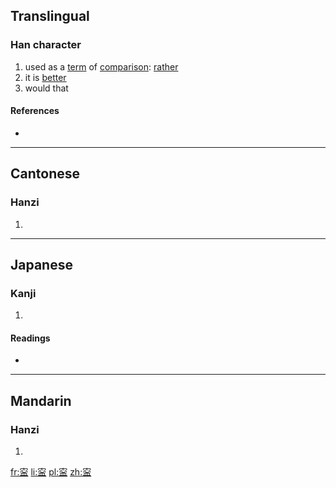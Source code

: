 ==Translingual==

===Han character===
{{Han char|rn=40|rad=宀|as=09|sn=12|four=3010<sub>7</sub>|canj=十心月廿 (JPBT)|ids=⿳[[宀]][[心]][[皿]]}}

# used as a [[term]] of [[comparison]]: [[rather]]
# it is [[better]]
# would that

====References====
* {{Han ref|kx=0289.020|dkj=07232|dj=0572.020|hdz=20944.090|uh=5BCD|ud=23501|bh=D8D1|bd=55505}}

----

==Cantonese==

===Hanzi===
{{yue-hanzi|jyut=|y=ning4}}

# {{defn|lang=yue|sort=宀09}}

----

==Japanese==

===Kanji===
{{ja-kanji|grade=|rs=宀09}}

# {{defn|lang=ja|sort=宀09}}

====Readings====
* {{ja-readings|on=[[ねい]] (nei)|kun=[[むしろ]] (mushiro)}}

----

==Mandarin==

===Hanzi===
{{cmn-hanzi|pin=[[níng]] ([[ning2]])|wg=ning<sup>2</sup>}}

# {{defn|lang=cmn|sort=宀09}}

[[fr:寍]]
[[li:寍]]
[[pl:寍]]
[[zh:寍]]